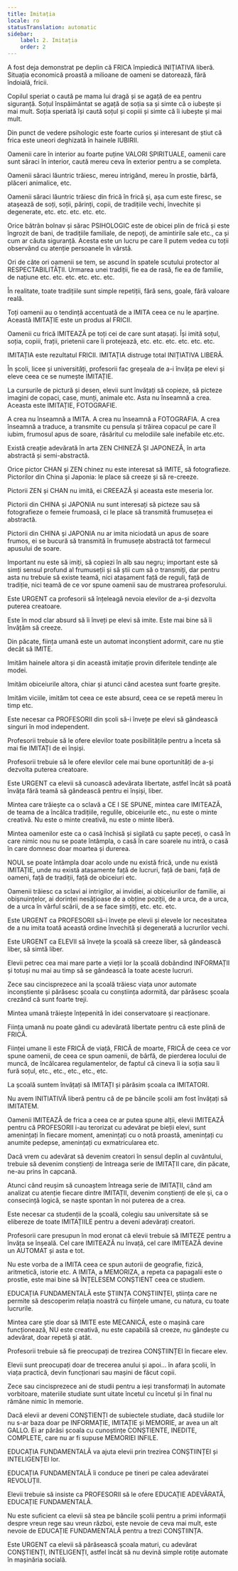 ```yaml
---
title: Imitația
locale: ro
statusTranslation: automatic
sidebar:
    label: 2. Imitația
    order: 2
---
```

A fost deja demonstrat pe deplin că FRICA împiedică INIȚIATIVA liberă. Situația economică proastă a milioane de oameni se datorează, fără îndoială, fricii.

Copilul speriat o caută pe mama lui dragă și se agață de ea pentru siguranță. Soțul înspăimântat se agață de soția sa și simte că o iubește și mai mult. Soția speriată își caută soțul și copiii și simte că îi iubește și mai mult.

Din punct de vedere psihologic este foarte curios și interesant de știut că frica este uneori deghizată în hainele IUBIRII.

Oamenii care în interior au foarte puține VALORI SPIRITUALE, oamenii care sunt săraci în interior, caută mereu ceva în exterior pentru a se completa.

Oamenii săraci lăuntric trăiesc, mereu intrigând, mereu în prostie, bârfă, plăceri animalice, etc.

Oamenii săraci lăuntric trăiesc din frică în frică și, așa cum este firesc, se atașează de soți, soții, părinți, copii, de tradițiile vechi, învechite și degenerate, etc. etc. etc. etc. etc.

Orice bătrân bolnav și sărac PSIHOLOGIC este de obicei plin de frică și este îngrozit de bani, de tradițiile familiale, de nepoți, de amintirile sale etc., ca și cum ar căuta siguranță. Acesta este un lucru pe care îl putem vedea cu toții observând cu atenție persoanele în vârstă.

Ori de câte ori oamenii se tem, se ascund în spatele scutului protector al RESPECTABILITĂȚII. Urmarea unei tradiții, fie ea de rasă, fie ea de familie, de națiune etc. etc. etc. etc. etc. etc.

În realitate, toate tradițiile sunt simple repetiții, fără sens, goale, fără valoare reală.

Toți oamenii au o tendință accentuată de a IMITA ceea ce nu le aparține. Această IMITAȚIE este un produs al FRICII.

Oamenii cu frică IMITEAZĂ pe toți cei de care sunt atașați. Își imită soțul, soția, copiii, frații, prietenii care îi protejează, etc. etc. etc. etc. etc. etc.

IMITAȚIA este rezultatul FRICII. IMITAȚIA distruge total INIȚIATIVA LIBERĂ.

În școli, licee și universități, profesorii fac greșeala de a-i învăța pe elevi și eleve ceea ce se numește IMITAȚIE.

La cursurile de pictură și desen, elevii sunt învățați să copieze, să picteze imagini de copaci, case, munți, animale etc. Asta nu înseamnă a crea. Aceasta este IMITAȚIE, FOTOGRAFIE.

A crea nu înseamnă a IMITA. A crea nu înseamnă a FOTOGRAFIA. A crea înseamnă a traduce, a transmite cu pensula și trăirea copacul pe care îl iubim, frumosul apus de soare, răsăritul cu melodiile sale inefabile etc.etc.

Există creație adevărată în arta ZEN CHINEZĂ ȘI JAPONEZĂ, în arta abstractă și semi-abstractă.

Orice pictor CHAN și ZEN chinez nu este interesat să IMITE, să fotografieze. Pictorilor din China și Japonia: le place să creeze și să re-creeze.

Pictorii ZEN și CHAN nu imită, ei CREEAZĂ și aceasta este meseria lor.

Pictorii din CHINA și JAPONIA nu sunt interesați să picteze sau să fotografieze o femeie frumoasă, ci le place să transmită frumusețea ei abstractă.

Pictorii din CHINA și JAPONIA nu ar imita niciodată un apus de soare frumos, ei se bucură să transmită în frumusețe abstractă tot farmecul apusului de soare.

Important nu este să imiți, să copiezi în alb sau negru; important este să simți sensul profund al frumuseții și să știi cum să o transmiți, dar pentru asta nu trebuie să existe teamă, nici atașament față de reguli, față de tradiție, nici teamă de ce vor spune oamenii sau de mustrarea profesorului.

Este URGENT ca profesorii să înțeleagă nevoia elevilor de a-și dezvolta puterea creatoare.

Este în mod clar absurd să îi înveți pe elevi să imite. Este mai bine să îi învățăm să creeze.

Din păcate, ființa umană este un automat inconștient adormit, care nu știe decât să IMITE.

Imităm hainele altora și din această imitație provin diferitele tendințe ale modei.

Imităm obiceiurile altora, chiar și atunci când acestea sunt foarte greșite.

Imităm viciile, imităm tot ceea ce este absurd, ceea ce se repetă mereu în timp etc.

Este necesar ca PROFESORII din școli să-i învețe pe elevi să gândească singuri în mod independent.

Profesorii trebuie să le ofere elevilor toate posibilitățile pentru a înceta să mai fie IMITAȚI de ei înșiși.

Profesorii trebuie să le ofere elevilor cele mai bune oportunități de a-și dezvolta puterea creatoare.

Este URGENT ca elevii să cunoască adevărata libertate, astfel încât să poată învăța fără teamă să gândească pentru ei înșiși, liber.

Mintea care trăiește ca o sclavă a CE I SE SPUNE, mintea care IMITEAZĂ, de teama de a încălca tradițiile, regulile, obiceiurile etc., nu este o minte creativă. Nu este o minte creativă, nu este o minte liberă.

Mintea oamenilor este ca o casă închisă și sigilată cu șapte peceți, o casă în care nimic nou nu se poate întâmpla, o casă în care soarele nu intră, o casă în care domnesc doar moartea și durerea.

NOUL se poate întâmpla doar acolo unde nu există frică, unde nu există IMITAȚIE, unde nu există atașamente față de lucruri, față de bani, față de oameni, față de tradiții, față de obiceiuri etc.

Oamenii trăiesc ca sclavi ai intrigilor, ai invidiei, ai obiceiurilor de familie, ai obișnuințelor, ai dorinței nesățioase de a obține poziții, de a urca, de a urca, de a urca în vârful scării, de a se face simțiți, etc. etc. etc.

Este URGENT ca PROFESORII să-i învețe pe elevii și elevele lor necesitatea de a nu imita toată această ordine învechită și degenerată a lucrurilor vechi.

Este URGENT ca ELEVII să învețe la școală să creeze liber, să gândească liber, să simtă liber.

Elevii petrec cea mai mare parte a vieții lor la școală dobândind INFORMAȚII și totuși nu mai au timp să se gândească la toate aceste lucruri.

Zece sau cincisprezece ani la școală trăiesc viața unor automate inconștiente și părăsesc școala cu conștiința adormită, dar părăsesc școala crezând că sunt foarte treji.

Mintea umană trăiește înțepenită în idei conservatoare și reacționare.

Ființa umană nu poate gândi cu adevărată libertate pentru că este plină de FRICĂ.

Ființei umane îi este FRICĂ de viață, FRICĂ de moarte, FRICĂ de ceea ce vor spune oamenii, de ceea ce spun oamenii, de bârfă, de pierderea locului de muncă, de încălcarea regulamentelor, de faptul că cineva îi ia soția sau îi fură soțul, etc., etc., etc., etc., etc.

La școală suntem învățați să IMITAȚI și părăsim școala ca IMITATORI.

Nu avem INITIATIVĂ liberă pentru că de pe băncile școlii am fost învățați să IMITATEM.

Oamenii IMITEAZĂ de frica a ceea ce ar putea spune alții, elevii IMITEAZĂ pentru că PROFESORII i-au terorizat cu adevărat pe bieții elevi, sunt amenințați în fiecare moment, amenințați cu o notă proastă, amenințați cu anumite pedepse, amenințați cu exmatricularea etc.

Dacă vrem cu adevărat să devenim creatori în sensul deplin al cuvântului, trebuie să devenim conștienți de întreaga serie de IMITAȚII care, din păcate, ne-au prins în capcană.

Atunci când reușim să cunoaștem întreaga serie de IMITAȚII, când am analizat cu atenție fiecare dintre IMITAȚII, devenim conștienți de ele și, ca o consecință logică, se naște spontan în noi puterea de a crea.

Este necesar ca studenții de la școală, colegiu sau universitate să se elibereze de toate IMITAȚIILE pentru a deveni adevărați creatori.

Profesorii care presupun în mod eronat că elevii trebuie să IMITEZE pentru a învăța se înșeală. Cel care IMITEAZĂ nu învață, cel care IMITEAZĂ devine un AUTOMAT și asta e tot.

Nu este vorba de a IMITA ceea ce spun autorii de geografie, fizică, aritmetică, istorie etc. A IMITA, a MEMORIZA, a repeta ca papagalii este o prostie, este mai bine să ÎNȚELESEM CONȘTIENT ceea ce studiem.

EDUCAȚIA FUNDAMENTALĂ este ȘTIINȚA CONȘTIINȚEI, știința care ne permite să descoperim relația noastră cu ființele umane, cu natura, cu toate lucrurile.

Mintea care știe doar să IMITE este MECANICĂ, este o mașină care funcționează, NU este creativă, nu este capabilă să creeze, nu gândește cu adevărat, doar repetă și atât.

Profesorii trebuie să fie preocupați de trezirea CONȘTIINȚEI în fiecare elev.

Elevii sunt preocupați doar de trecerea anului și apoi... în afara școlii, în viața practică, devin funcționari sau mașini de făcut copii.

Zece sau cincisprezece ani de studii pentru a ieși transformați în automate vorbitoare, materiile studiate sunt uitate încetul cu încetul și în final nu rămâne nimic în memorie.

Dacă elevii ar deveni CONȘTIENȚI de subiectele studiate, dacă studiile lor nu s-ar baza doar pe INFORMAȚIE, IMITAȚIE și MEMORIE, ar avea un alt GALLO. Ei ar părăsi școala cu cunoștințe CONȘTIENTE, INEDITE, COMPLETE, care nu ar fi supuse MEMORIEI INFILE.

EDUCAȚIA FUNDAMENTALĂ va ajuta elevii prin trezirea CONȘTIINȚEI și INTELIGENȚEI lor.

EDUCAȚIA FUNDAMENTALĂ îi conduce pe tineri pe calea adevăratei REVOLUȚII.

Elevii trebuie să insiste ca PROFESORII să le ofere EDUCAȚIE ADEVĂRATĂ, EDUCAȚIE FUNDAMENTALĂ.

Nu este suficient ca elevii să stea pe băncile școlii pentru a primi informații despre vreun rege sau vreun război, este nevoie de ceva mai mult, este nevoie de EDUCAȚIE FUNDAMENTALĂ pentru a trezi CONȘTIINȚA.

Este URGENT ca elevii să părăsească școala maturi, cu adevărat CONȘTIENȚI, INTELIGENȚI, astfel încât să nu devină simple rotițe automate în mașinăria socială.

